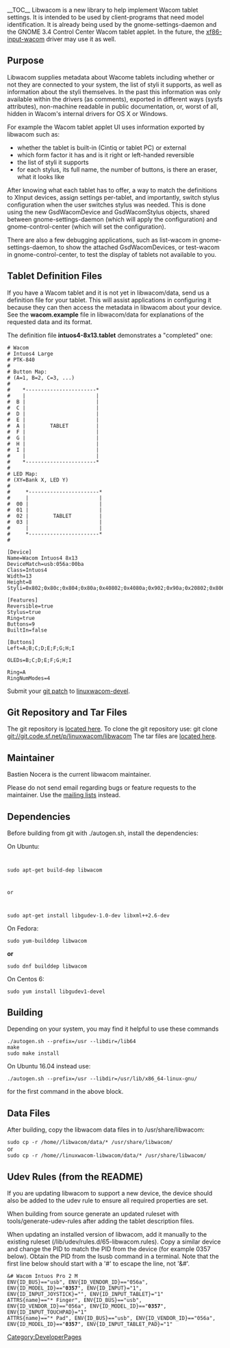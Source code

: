 __TOC__
Libwacom is a new library to help implement Wacom tablet settings.  It is intended to be used by client-programs that need model identification. It is already being used by the gnome-settings-daemon and the GNOME 3.4 Control Center Wacom tablet applet. In the future, the [[xf86-input-wacom]] driver may use it as well.

== Purpose ==
Libwacom supplies metadata about Wacome tablets including whether or not they are connected to your system, the list of styli it supports, as well as information about the styli themselves.  In the past this information was only available within the drivers (as comments), exported in different ways (sysfs attributes), non-machine readable in public documentation, or, worst of all, hidden in Wacom's internal drivers for OS X or Windows.

For example the Wacom tablet applet UI uses information exported by libwacom such as:
* whether the tablet is built-in (Cintiq or tablet PC) or external
* which form factor it has and is it right or left-handed reversible
* the list of styli it supports
* for each stylus, its full name, the number of buttons, is there an eraser, what it looks like

After knowing what each tablet has to offer, a way to match the definitions to XInput devices, assign settings per-tablet, and importantly, switch stylus configuration when the user switches stylus was needed. This is done using the new GsdWacomDevice and GsdWacomStylus objects, shared between gnome-settings-daemon (which will apply the configuration) and gnome-control-center (which will set the configuration).

There are also a few debugging applications, such as list-wacom in gnome-settings-daemon, to show the attached GsdWacomDevices, or test-wacom in gnome-control-center, to test the display of tablets not available to you.

== Tablet Definition Files ==
If you have a Wacom tablet and it is not yet in libwacom/data, send us a definition file for your tablet.  This will assist applications in configuring it because they can then access the metadata in libwacom about your device.  See the '''wacom.example''' file in libwacom/data for explanations of the requested data and its format.

The definition file '''intuos4-8x13.tablet''' demonstrates a "completed" one:
<pre>
# Wacom
# Intuos4 Large
# PTK-840
#
# Button Map:
# (A=1, B=2, C=3, ...)
#
#    *-----------------------*
#    |                       |
#  B |                       |
#  C |                       |
#  D |                       |
#  E |                       |
#  A |        TABLET         |
#  F |                       |
#  G |                       |
#  H |                       |
#  I |                       |
#    |                       |
#    *-----------------------*
#
# LED Map:
# (XY=Bank X, LED Y)
#
#     *-----------------------*
#     |                       |
#  00 |                       |
#  01 |                       |
#  02 |        TABLET         |
#  03 |                       |
#     |                       |
#     *-----------------------*
#

[Device]
Name=Wacom Intuos4 8x13
DeviceMatch=usb:056a:00ba
Class=Intuos4
Width=13
Height=8
Styli=0x802;0x80c;0x804;0x80a;0x40802;0x4080a;0x902;0x90a;0x20802;0x806;0x006;

[Features]
Reversible=true
Stylus=true
Ring=true
Buttons=9
BuiltIn=false

[Buttons]
Left=A;B;C;D;E;F;G;H;I

OLEDs=B;C;D;E;F;G;H;I

Ring=A
RingNumModes=4
</pre>

Submit your [[Submitting Patches|git patch]] to [https://lists.sourceforge.net/lists/listinfo/linuxwacom-devel linuxwacom-devel].

== Git Repository and Tar Files ==
The git repository is [https://sourceforge.net/p/linuxwacom/libwacom/ci/master/tree/ located here].
To clone the git repository use:  git clone git://git.code.sf.net/p/linuxwacom/libwacom
The tar files are [http://sourceforge.net/projects/linuxwacom/files/libwacom/ located here].

== Maintainer ==
Bastien Nocera is the current libwacom maintainer.

Please do not send email regarding bugs or feature requests to the maintainer. Use the [[mailing lists]] instead.

== Dependencies ==

Before building from git with ./autogen.sh, install the dependencies:

On Ubuntu:

<code>

sudo apt-get build-dep libwacom 

or 

sudo apt-get install libgudev-1.0-dev libxml++2.6-dev
</code>

On Fedora:

<code>
sudo yum-builddep libwacom </code>

<b>or</b>

<code> sudo dnf builddep libwacom </code>

On Centos 6:

<code> sudo yum install libgudev1-devel </code>

== Building ==

Depending on your system, you may find it helpful to use these commands

<code>
./autogen.sh --prefix=/usr --libdir=/lib64 <br>
make<br>
sudo make install<br>
</code>

On Ubuntu 16.04 instead use:

<code>
./autogen.sh --prefix=/usr --libdir=/usr/lib/x86_64-linux-gnu/<br>
</code>

for the first command in the above block.

==Data Files==

After building, copy the libwacom data files in to /usr/share/libwacom:

<code>
sudo cp -r /home/<path>/libwacom/data/* /usr/share/libwacom/
</code>
<br>or<br>
<code>
sudo cp -r /home/<path>/linuxwacom-libwacom/data/* /usr/share/libwacom/
</code>

== Udev Rules (from the README) ==

If you are updating libwacom to support a new device, the device should also be added to the udev rule to ensure all required properties are set. 

When building from source generate an updated ruleset with tools/generate-udev-rules after adding the tablet description files.

When updating an installed version of libwacom, add it manually to the existing ruleset (/lib/udev/rules.d/65-libwacom.rules). Copy a similar device and change the PID to match the PID from the device (for example 0357 below). Obtain the PID from the lsusb command in a terminal. Note that the first line below should start with a '#' to escape the line, not '&#'.

<code>
&# Wacom Intuos Pro 2 M <br>
ENV{ID_BUS}=="usb", ENV{ID_VENDOR_ID}=="056a", ENV{ID_MODEL_ID}=="'''0357'''",  ENV{ID_INPUT}="1", ENV{ID_INPUT_JOYSTICK}="", ENV{ID_INPUT_TABLET}="1"<br>
ATTRS{name}=="* Finger", ENV{ID_BUS}=="usb", ENV{ID_VENDOR_ID}=="056a", ENV{ID_MODEL_ID}=="'''0357'''",  ENV{ID_INPUT_TOUCHPAD}="1"<br>
ATTRS{name}=="* Pad", ENV{ID_BUS}=="usb", ENV{ID_VENDOR_ID}=="056a", ENV{ID_MODEL_ID}=="'''0357'''",  ENV{ID_INPUT_TABLET_PAD}="1"<br>

</code>

[[Category:DeveloperPages]]